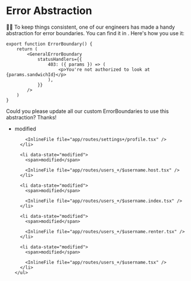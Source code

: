 # Error Abstraction

👨‍💼 To keep things consistent, one of our engineers has made a handy abstraction
for error boundaries. You can find it in <InlineFile file="app/components/error-boundary.tsx" />.
Here's how you use it:

```tsx
export function ErrorBoundary() {
	return (
		<GeneralErrorBoundary
			statusHandlers={{
				403: ({ params }) => (
					<p>You're not authorized to look at {params.sandwichId}</p>
				),
			}}
		/>
	)
}
```

Could you please update all our custom ErrorBoundaries to use this abstraction?
Thanks!

<TouchedFiles>
  <div id="files">
    <ul>
      <li data-state="modified">
        <span>modified</span>

        <InlineFile file="app/routes/settings+/profile.tsx" />
      </li>

      <li data-state="modified">
        <span>modified</span>

        <InlineFile file="app/routes/users_+/$username.host.tsx" />
      </li>

      <li data-state="modified">
        <span>modified</span>

        <InlineFile file="app/routes/users_+/$username.index.tsx" />
      </li>

      <li data-state="modified">
        <span>modified</span>

        <InlineFile file="app/routes/users_+/$username.renter.tsx" />
      </li>

      <li data-state="modified">
        <span>modified</span>

        <InlineFile file="app/routes/users_+/$username.tsx" />
      </li>
    </ul>

  </div>
</TouchedFiles>
